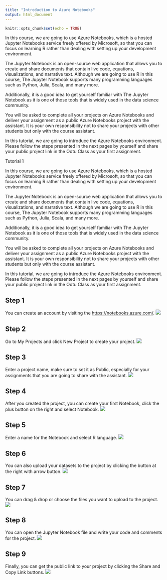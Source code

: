 ```yaml
---
title: "Introduction to Azure Notebooks"
output: html_document
---
```


```r
knitr::opts_chunk$set(echo = TRUE)
```

In this course, we are going to use Azure Notebooks, which is a hosted Jupyter Notebooks service freely offered by Microsoft, so that you can focus on learning R rather than dealing with setting up your development environment.
 
The Jupyter Notebook is an open-source web application that allows you to create and share documents that contain live code, equations, visualizations, and narrative text. Although we are going to use R in this course, The Jupyter Notebook supports many programming languages such as Python, Julia, Scala, and many more. 

Additionally, it is a good idea to get yourself familiar with The Jupyter Notebook as it is one of those tools that is widely used in the data science community.

You will be asked to complete all your projects on Azure Notebooks and deliver your assignment as a public Azure Notebooks project with the assistant. It is your own responsibility not to share your projects with other students but only with the course assistant. 

In this tutorial, we are going to introduce the Azure Notebooks environment. Please follow the steps presented in the next pages by yourself and share your public project link in the Odtu Class as your first assignment.

Tutorial 1

In this course, we are going to use Azure Notebooks, which is a hosted Jupyter Notebooks service freely offered by Microsoft, so that you can focus on learning R rather than dealing with setting up your development environment.
 
The Jupyter Notebook is an open-source web application that allows you to create and share documents that contain live code, equations, visualizations, and narrative text. Although we are going to use R in this course, The Jupyter Notebook supports many programming languages such as Python, Julia, Scala, and many more. 

Additionally, it is a good idea to get yourself familiar with The Jupyter Notebook as it is one of those tools that is widely used in the data science community.

You will be asked to complete all your projects on Azure Notebooks and deliver your assignment as a public Azure Notebooks project with the assistant. It is your own responsibility not to share your projects with other students but only with the course assistant. 

In this tutorial, we are going to introduce the Azure Notebooks environment. Please follow the steps presented in the next pages by yourself and share your public project link in the Odtu Class as your first assignment.


## Step 1
You can create an account by visiting the [https://notebooks.azure.com/](https://notebooks.azure.com/).
![](images/tut-1/1.png)
 

## Step 2
Go to My Projects and click New Project to create your project.
![](images/tut-1/2.png)
 
## Step 3
Enter a project name, make sure to set it as Public, especially for your assignments that you are going to share with the assistant.
![](images/tut-1/3.png)


## Step 4
After you created the project, you can create your first Notebook, click the plus button on the right and select Notebook.
![](images/tut-1/4.png)

 
## Step 5
Enter a name for the Notebook and select R language.
![](images/tut-1/5.png)

 

## Step 6
You can also upload your datasets to the project by clicking the button at the right with arrow button.
![](images/tut-1/6.png)
 

## Step 7
You can drag & drop or choose the files you want to upload to the project.
![](images/tut-1/7.png)
 

## Step 8
You can open the Jupyter Notebook file and write your code and comments for the project.
![](images/tut-1/8.png)
 

## Step 9
Finally, you can get the public link to your project by clicking the Share and Copy Link buttons.
![](images/tut-1/9.png)

